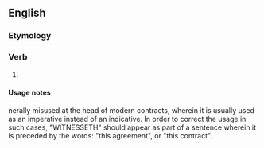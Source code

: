==English==

===Etymology===
{{suffix|en|witness|eth}}

===Verb===
{{head|en|verb form}}

# {{en-archaic third-person singular of|witness}}
#: {{syn|en|witnesses}}

====Usage notes====
nerally misused at the head of modern contracts, wherein it is usually used as an imperative instead of an indicative. In order to correct the usage in such cases, "WITNESSETH" should appear as part of a sentence wherein it is preceded by the words: "this agreement", or "this contract".